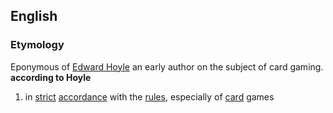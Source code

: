 ==English==
=== Etymology ===
Eponymous of [[w:Edward Hoyle|Edward Hoyle]] an early author on the subject of card gaming.
{{idiom2}}
'''according to Hoyle'''
# in [[strict]] [[accordance]] with the [[rule]]s, especially of [[card]] games